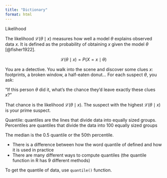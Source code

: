 ```yaml
---
title: "Dictionary"
format: html
---
```


Likelihood

The likelihood $\mathcal{L}(\theta \mid x)$ measures how well a model $\theta$ explains observed data $x$. It is defined as the probability of obtaining $x$ given the model $\theta$ [@fisher1922].

$$
\mathcal{L}(\theta \mid x) = P(X = x \mid \theta)
$$

You are a detective. You walk into the scene and discover some clues $x$: footprints, a broken window, a half-eaten donut... For each suspect $\theta$, you ask:

"If this person $\theta$ did it, what's the chance they'd leave exactly these clues $x$?"

That chance is the likelihood $\mathcal{L}(\theta \mid x)$. The suspect with the highest $\mathcal{L}(\theta \mid x)$ is your prime suspect.

Quantile: quantiles are the lines that divide data into equally sized groups. Percentiles are quantiles that divide the data into 100 equally sized groups

The median is the 0.5 quantile or the 50th percentile.

-   There is a difference between how the word quantile of defined and how it is used in practice
-   There are many different ways to compute quantiles (the quantile function in R has 9 different methods)

To get the quantile of data, use `quantile()` function.
